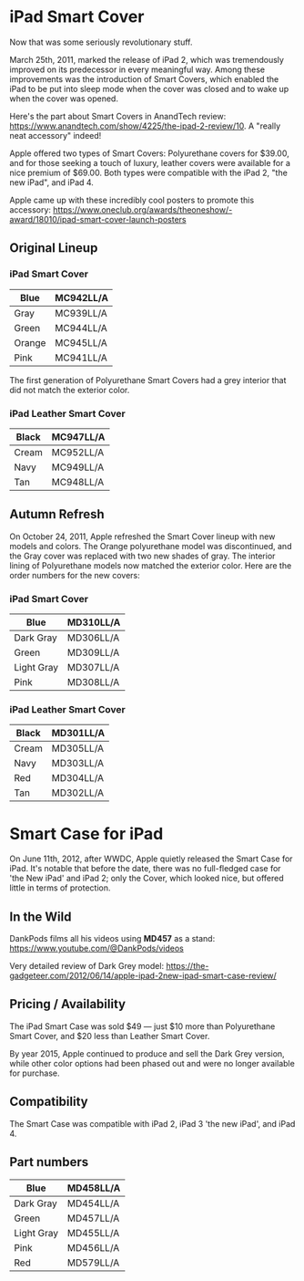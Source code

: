 # iPad Smart Cover

Now that was some seriously revolutionary stuff.

March 25th, 2011, marked the release of iPad 2, which was tremendously improved on its predecessor in every meaningful way. Among these improvements was the introduction of Smart Covers, which enabled the iPad to be put into sleep mode when the cover was closed and to wake up when the cover was opened.

Here's the part about Smart Covers in AnandTech review: https://www.anandtech.com/show/4225/the-ipad-2-review/10. A "really neat accessory" indeed!

Apple offered two types of Smart Covers: Polyurethane covers for $39.00, and for those seeking a touch of luxury, leather covers were available for a nice premium of $69.00. Both types were compatible with the iPad 2, "the new iPad", and iPad 4.

Apple came up with these incredibly cool posters to promote this accessory: https://www.oneclub.org/awards/theoneshow/-award/18010/ipad-smart-cover-launch-posters

## Original Lineup

### iPad Smart Cover

|  Blue       |  MC942LL/A  |
| ---- | --------- |
|  Gray       |  MC939LL/A  |
|  Green      |  MC944LL/A  |
|  Orange     |  MC945LL/A  |
|  Pink       |  MC941LL/A  |

The first generation of Polyurethane Smart Covers had a grey interior that did not match the exterior color.

### iPad Leather Smart Cover

|  Black      |  MC947LL/A  |
| ----- | --------- |
|  Cream      |  MC952LL/A  |
|  Navy       |  MC949LL/A  |
|  Tan        |  MC948LL/A  |

## Autumn Refresh

On October 24, 2011, Apple refreshed the Smart Cover lineup with new models and colors. The Orange polyurethane model was discontinued, and the Gray cover was replaced with two new shades of gray. The interior lining of Polyurethane models now matched the exterior color. Here are the order numbers for the new covers:

### iPad Smart Cover

|  Blue       |  MD310LL/A  |
| ---- | --------- |
|  Dark Gray  |  MD306LL/A  |
|  Green      |  MD309LL/A  |
|  Light Gray  |  MD307LL/A   |
|  Pink       |  MD308LL/A  |

### iPad Leather Smart Cover

|  Black      |  MD301LL/A  |
| ----- | --------- |
|  Cream      |  MD305LL/A  |
|  Navy       |  MD303LL/A  |
|  Red        |  MD304LL/A  |
|  Tan        |  MD302LL/A  |

# Smart Case for iPad

On June 11th, 2012, after WWDC, Apple quietly released the Smart Case for iPad. It's notable that before the date, there was no full-fledged case for 'the New iPad' and iPad 2; only the Cover, which looked nice, but offered little in terms of protection.

## In the Wild

DankPods films all his videos using **MD457** as a stand: https://www.youtube.com/@DankPods/videos

Very detailed review of Dark Grey model: https://the-gadgeteer.com/2012/06/14/apple-ipad-2new-ipad-smart-case-review/

## Pricing / Availability

The iPad Smart Case was sold $49 — just $10 more than Polyurethane Smart Cover, and $20 less than Leather Smart Cover.

By year 2015, Apple continued to produce and sell the Dark Grey version, while other color options had been phased out and were no longer available for purchase.

## Compatibility

The Smart Case was compatible with iPad 2, iPad 3 'the new iPad', and iPad 4.

## Part numbers

|  Blue       |  MD458LL/A  |
| ---- | --------- |
|  Dark Gray  |  MD454LL/A  |
|  Green      |  MD457LL/A  |
|  Light Gray  |  MD455LL/A   |
|  Pink       |  MD456LL/A  |
|  Red        |  MD579LL/A  |